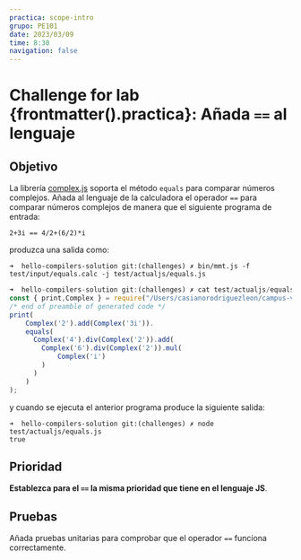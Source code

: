```yaml
---
practica: scope-intro
grupo: PE101
date: 2023/03/09
time: 8:30
navigation: false
---
```


# Challenge for lab {frontmatter().practica}: Añada  `==` al lenguaje

## Objetivo 

La librería [complex.js](https://www.npmjs.com/package/complex.js?__hstc=72727564.036ef8c78be07a16851a1b468004963e.1438150266326.1438150266326.1438150266326.1&__hssc=72727564.1.1438150266326&__hsfp=1960224772) soporta el método `equals` para comparar números complejos. 
Añada al lenguaje de la calculadora el operador `==` para comparar números complejos de manera que el siguiente programa de entrada:


```
2+3i == 4/2+(6/2)*i
```

produzca una salida como:

```
➜  hello-compilers-solution git:(challenges) ✗ bin/mmt.js -f test/input/equals.calc -j test/actualjs/equals.js
``` 
```js {5}
➜  hello-compilers-solution git:(challenges) ✗ cat test/actualjs/equals.js 
const { print,Complex } = require("/Users/casianorodriguezleon/campus-virtual/2324/pl2324/practicas/hello-compilers/hello-compilers-solution/src/support-lib.js");
/* end of preamble of generated code */
print(
    Complex('2').add(Complex('3i')).
    equals(
      Complex('4').div(Complex('2')).add(
        Complex('6').div(Complex('2')).mul(
            Complex('i')
        )
      )
    )
);
```


y cuando se ejecuta el anterior programa produce la siguiente salida:

```
➜  hello-compilers-solution git:(challenges) ✗ node test/actualjs/equals.js 
true
```

## Prioridad

**Establezca para el `==` la misma prioridad que tiene en el lenguaje JS**. 


## Pruebas

Añada pruebas unitarias para comprobar que el operador `==` funciona correctamente.